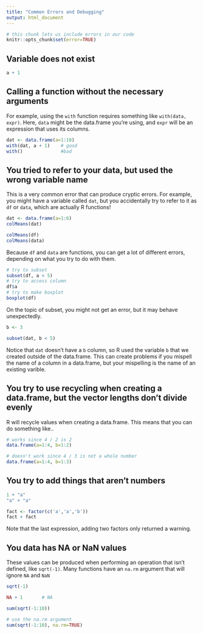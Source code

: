 ```yaml
---
title: "Common Errors and Debugging"
output: html_document
---
```


```r
# this chunk lets us include errors in our code
knitr::opts_chunk$set(error=TRUE)
```

Variable does not exist
-----------------------
```r
a + 1
```

Calling a function without the necessary arguments
--------------------------------------------------

For example, using the `with` function requires something like `with(data, expr)`.
Here, `data` might be the data.frame you're using, and `expr` will be an expression that uses its columns.

```r
dat <- data.frame(a=1:10)
with(dat, a + 1)    # good
with()              #bad
```


You tried to refer to your data, but used the wrong variable name
-----------------------------------------------------------------

This is a very common error that can produce cryptic errors.
For example, you might have a variable called `dat`, but you accidentally try to refer to it as `df` or `data`, which are actually R functions!

```r
dat <- data.frame(a=1:6)
colMeans(dat)

colMeans(df)
colMeans(data)
```

Because `df` and `data` are functions, you can get a lot of different errors, depending on what you try to do with them.

```r
# try to subset
subset(df, a < 5)
# try to access column
df$a
# try to make boxplot
boxplot(df)
```

On the topic of subset, you might not get an error, but it may behave unexpectedly.


```r
b <- 3

subset(dat, b < 5)
```

Notice that `dat` doesn't have a `b` column, so R used the variable `b` that we created outside of the data.frame. 
This can create problems if you mispell the name of a column in a data.frame, but your mispelling is the name of an existing varible.

You try to use recycling when creating a data.frame, but the vector lengths don't divide evenly
----------------------------------------------------------------------------------------

R will recycle values when creating a data.frame. This means that you can do something like..

```r
# works since 4 / 2 is 2
data.frame(a=1:4, b=1:2)

# doesn't work since 4 / 3 is not a whole number
data.frame(a=1:4, b=1:3)
```

You try to add things that aren't numbers
--------------------------------------

```r
1 + "a"
"a" + "a"

fact <- factor(c('a','a','b'))
fact + fact
```

Note that the last expression, adding two factors only returned a warning.

You data has NA or NaN values
-----------------------------

These values can be produced when performing an operation that isn't defined, like `sqrt(-1)`. Many functions have an `na.rm` argument that will ignore `NA` and `NaN`

```r
sqrt(-1)

NA + 1       # NA

sum(sqrt(-1:10))

# use the na.rm argument
sum(sqrt(-1:10), na.rm=TRUE)
```

